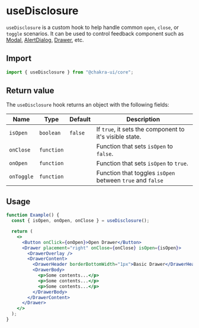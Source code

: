 # useDisclosure

`useDisclosure` is a custom hook to help handle common `open`, `close`, or
`toggle` scenarios. It can be used to control feedback component such as
[Modal](/modal), [AlertDialog](/alertdialog), [Drawer](/drawer), etc.

<carbon-ad></carbon-ad>

## Import

```js
import { useDisclosure } from "@chakra-ui/core";
```

## Return value

The `useDisclosure` hook returns an object with the following fields:

| Name       | Type       | Default | Description                                               |
| ---------- | ---------- | ------- | --------------------------------------------------------- |
| `isOpen`   | `boolean`  | `false` | If `true`, it sets the component to it's visible state.   |
| `onClose`  | `function` |         | Function that sets `isOpen` to `false`.                   |
| `onOpen`   | `function` |         | Function that sets `isOpen` to `true`.                    |
| `onToggle` | `function` |         | Function that toggles `isOpen` between `true` and `false` |

## Usage

```jsx
function Example() {
  const { isOpen, onOpen, onClose } = useDisclosure();

  return (
    <>
      <Button onClick={onOpen}>Open Drawer</Button>
      <Drawer placement="right" onClose={onClose} isOpen={isOpen}>
        <DrawerOverlay />
        <DrawerContent>
          <DrawerHeader borderBottomWidth="1px">Basic Drawer</DrawerHeader>
          <DrawerBody>
            <p>Some contents...</p>
            <p>Some contents...</p>
            <p>Some contents...</p>
          </DrawerBody>
        </DrawerContent>
      </Drawer>
    </>
  );
}
```

